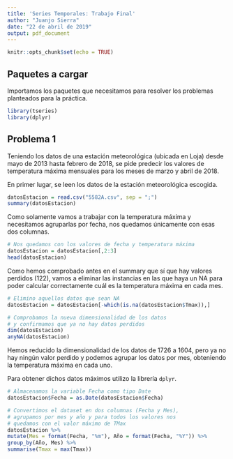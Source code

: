 ```yaml
---
title: 'Series Temporales: Trabajo Final'
author: "Juanjo Sierra"
date: "22 de abril de 2019"
output: pdf_document
---
```


```r
knitr::opts_chunk$set(echo = TRUE)
```

## Paquetes a cargar

Importamos los paquetes que necesitamos para resolver los problemas planteados para la práctica.

```r
library(tseries)
library(dplyr)
```

## Problema 1

Teniendo los datos de una estación meteorológica (ubicada en Loja) desde mayo de 2013 hasta febrero de 2018, se pide predecir los valores de temperatura máxima mensuales para los meses de marzo y abril de 2018.

En primer lugar, se leen los datos de la estación meteorológica escogida.

```r
datosEstacion = read.csv("5582A.csv", sep = ";")
summary(datosEstacion)
```

Como solamente vamos a trabajar con la temperatura máxima y necesitamos agruparlas por fecha, nos quedamos únicamente con esas dos columnas.

```r
# Nos quedamos con los valores de fecha y temperatura máxima
datosEstacion = datosEstacion[,2:3]
head(datosEstacion)
```

Como hemos comprobado antes en el summary que sí que hay valores perdidos (122), vamos a eliminar las instancias en las que haya un NA para poder calcular correctamente cuál es la temperatura máxima en cada mes.

```r
# Elimino aquellos datos que sean NA
datosEstacion = datosEstacion[-which(is.na(datosEstacion$Tmax)),]

# Comprobamos la nueva dimensionalidad de los datos
# y confirmamos que ya no hay datos perdidos
dim(datosEstacion)
anyNA(datosEstacion)
```

Hemos reducido la dimensionalidad de los datos de 1726 a 1604, pero ya no hay ningún valor perdido y podemos agrupar los datos por mes, obteniendo la temperatura máxima en cada uno.

Para obtener dichos datos máximos utilizo la librería `dplyr`.

```r
# Almacenamos la variable Fecha como tipo Date
datosEstacion$Fecha = as.Date(datosEstacion$Fecha)

# Convertimos el dataset en dos columnas (Fecha y Mes),
# agrupamos por mes y año y para todos los valores nos
# quedamos con el valor máximo de TMax
datosEstacion %>%
mutate(Mes = format(Fecha, "%m"), Año = format(Fecha, "%Y")) %>%
group_by(Año, Mes) %>%
summarise(Tmax = max(Tmax))
```
